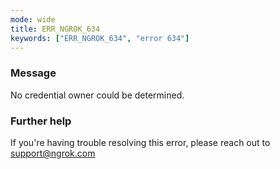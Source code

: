 ```yaml
---
mode: wide
title: ERR_NGROK_634
keywords: ["ERR_NGROK_634", "error 634"]
---
```



### Message

No credential owner could be determined.

<ErrorDetails />

### Further help

If you're having trouble resolving this error, please reach out to [support@ngrok.com](mailto:support@ngrok.com?subject=Help%20with%20ERR_NGROK_634)
